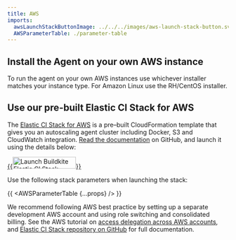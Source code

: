 ```yaml
---
title: AWS
imports:
  awsLaunchStackButtonImage: ../../../images/aws-launch-stack-button.svg
  AWSParameterTable: ./parameter-table
---
```

## Install the Agent on your own AWS instance

To run the agent on your own AWS instances use whichever installer matches your instance type. For Amazon Linux use the RH/CentOS installer.

## Use our pre-built Elastic CI Stack for AWS

The [Elastic CI Stack for AWS](https://github.com/buildkite/elastic-ci-stack-for-aws) is a pre–built CloudFormation template that gives you an autoscaling agent cluster including Docker, S3 and CloudWatch integration. [Read the documentation](https://github.com/buildkite/elastic-ci-stack-for-aws) on GitHub, and launch it using the details below:

<a href="https://console.aws.amazon.com/cloudformation/home#/stacks/new?stackName=buildkite&templateURL=https://s3.amazonaws.com/buildkite-aws-stack/aws-stack.json" target="_blank">{{<img src={awsLaunchStackButtonImage} alt="Launch Buildkite Elastic CI Stack" width="144" height="27"/>}}</a>

Use the following stack parameters when launching the stack:

{{ <AWSParameterTable {...props} /> }}

<p class="rounded bg-silver p2">We recommend following AWS best practice by setting up a separate development AWS account and using role switching and consolidated billing. See the AWS tutorial on <a href="http://docs.aws.amazon.com/IAM/latest/UserGuide/tutorial_cross-account-with-roles.html">access delegation across AWS accounts</a>, and <a href="https://github.com/buildkite/elastic-ci-stack-for-aws">Elastic CI Stack repository on GitHub</a> for full documentation.</p>
